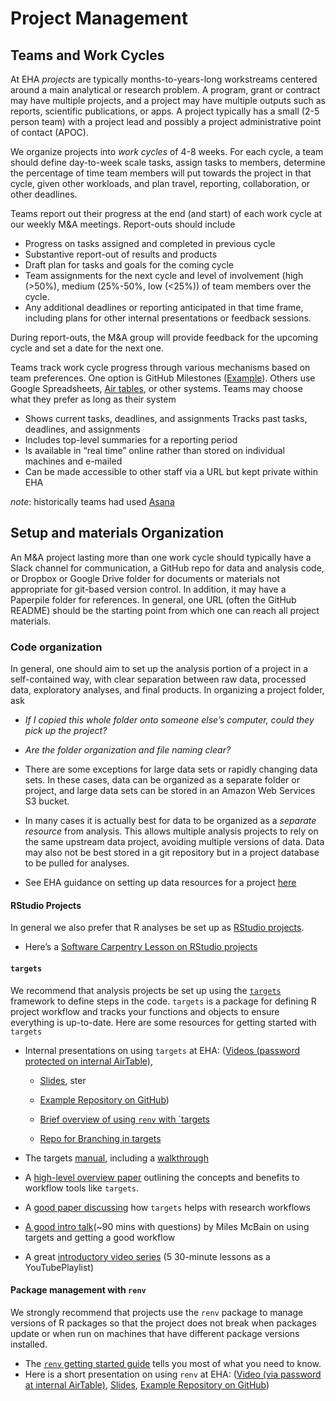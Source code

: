 # Project Management {#projects}

## Teams and Work Cycles

At EHA *projects* are typically months-to-years-long workstreams centered around
a main analytical or research problem. A program, grant or contract may have
multiple projects, and a project may have multiple outputs such as reports,
scientific publications, or apps. A project typically has a small (2-5 person
team) with a project lead and possibly a project administrative point of contact
(APOC).

We organize projects into *work cycles* of 4-8 weeks. For each cycle, a team
should define day-to-week scale tasks, assign tasks to members, determine the
percentage of time team members will put towards the project in that cycle,
given other workloads, and plan travel, reporting, collaboration, or other
deadlines.

Teams report out their progress at the end (and start) of each work cycle at our
weekly M&A meetings. Report-outs should include

-   Progress on tasks assigned and completed in previous cycle
-   Substantive report-out of results and products
-   Draft plan for tasks and goals for the coming cycle 
-   Team assignments for the next cycle and level of involvement (high
    (&gt;50%), medium (25%-50%, low (&lt;25%)) of team members over the cycle.
-   Any additional deadlines or reporting anticipated in that time frame,
    including plans for other internal presentations or feedback sessions.

During report-outs, the M&A group will provide feedback for the upcoming cycle
and set a date for the next one.

Teams track work cycle progress through various mechanisms based on team
preferences. One option is GitHub Milestones
([Example](https://github.com/ecohealthalliance/asl2050-ai/milestones)). Others
use Google Spreadsheets,  [Air tables](https://airtable.com/), or other systems. Teams
may choose what they prefer as long as their system

-   Shows current tasks, deadlines, and assignments Tracks past tasks,
    deadlines, and assignments
-   Includes top-level summaries for a reporting period
-   Is available in "real time" online rather than stored on individual machines
    and e-mailed
-   Can be made accessible to other staff via a URL but kept private within EHA

*note*: historically teams had used [Asana](https://asana.com/)

## Setup and materials Organization

An M&A project lasting more than one work cycle should typically have a Slack
channel for communication, a GitHub repo for data and analysis code, or Dropbox
or Google Drive folder for documents or materials not appropriate for git-based
version control. In addition, it may have a Paperpile folder for references. In
general, one URL (often the GitHub README) should be the starting point from
which one can reach all project materials.

### Code organization

In general, one should aim to set up the analysis portion of a project in a
self-contained way, with clear separation between raw data, processed data,
exploratory analyses, and final products. In organizing a project folder, ask

-   *If I copied this whole folder onto someone else's computer, could they pick
    up the project?*
-   *Are the folder organization and file naming clear?*

-   There are some exceptions for large data sets or rapidly changing data sets.
    In these cases, data can be organized as a separate folder or project, and
    large data sets can be stored in an Amazon Web Services S3 bucket.

-   In many cases it is actually best for data to be organized as a *separate
    resource* from analysis. This allows multiple analysis projects to rely on
    the same upstream data project, avoiding multiple versions of data. Data may
    also not be best stored in a git repository but in a project database to be
    pulled for analyses.
    
-   See EHA guidance on setting up data resources for a project [here](https://docs.google.com/document/d/1JxREs3jfQd_DP5PIJ6DJoLnAlj_OLhmdiMGTZ6gt-MA/edit#heading=h.cmsmucha2e9c)
 
#### RStudio Projects

In general we also prefer that R analyses be set up as [RStudio projects](https://support.rstudio.com/hc/en-us/articles/200526207-Using-Projects).

 - Here's a [Software Carpentry Lesson on RStudio projects](http://swcarpentry.github.io/r-novice-gapminder/02-project-intro/)

#### `targets`

We recommend that analysis projects be set up using the
[`targets`](https://github.com/ecohealthalliance/targets-example) framework to
define steps in the code.  `targets` is a package for defining R project workflow
and tracks your functions and objects to ensure everything is up-to-date.  Here
are some resources for getting started with `targets`

- Internal presentations on using `targets` at EHA: ([Videos (password protected on internal AirTable)](https://airtable.com/appwlxIzmQx5njRtQ/tbledVCO9MRKkK9MW/viwYtpOngYZ8fppIq?blocks=hide),

    - [Slides](https://ecohealthalliance.github.io/targets-renv-example/outputs/targets-presentation.html#1),
ster
    - [Example Repository on GitHub](https://github.com/ecohealthalliance/targets-renv-example))
    
    - [Brief overview of using `renv` with `targets ](https://github.com/ecohealthalliance/building-blocks-of-reproducibility/blob/main/happy_renv_with_targets.md)
    - [Repo for Branching in targets](https://github.com/ecohealthalliance/targets_branching)

-   The targets [manual](https://books.ropensci.org/targets/), including
    a [walkthrough](https://books.ropensci.org/targets/walkthrough.html)
    
-   A [high-level overview paper]( https://doi.org/10.1111/2041-210X.14113) outlining the concepts and benefits to workflow tools like `targets`.

- A [good paper discussing](https://besjournals.onlinelibrary.wiley.com/doi/10.1111/2041-210X.14113) how `targets` helps with research workflows

-   [A good intro talk](https://www.youtube.com/watch?v=jU1Zv21GvT4)(\~90 mins
    with questions) by Miles McBain on using targets and getting a good workflow

-   A great [introductory video series](https://www.youtube.com/watch?v=pbc6NX1n01Q&list=PLvgdJdJDL-APJqHy5CXs6m4N7hUVp5rb4) (5 30-minute lessons as a YouTubePlaylist)

#### Package management with `renv`

We strongly recommend that projects use the `renv` package to manage versions of
R packages so that the project does not break when packages update or when run
on machines that have different package versions installed.

-  The [`renv` getting started guide](https://rstudio.github.io/renv/articles/renv.html)
   tells you most of what you need to know.
-  Here is a short presentation on using `renv` at EHA: ([Video (via password at internal AirTable)](https://airtable.com/appwlxIzmQx5njRtQ/tbledVCO9MRKkK9MW/viwgVEpgZnmyrILmZ/recFn7sg9rEiHC5gV?blocks=hide),
[Slides](https://ecohealthalliance.github.io/targets-renv-example/outputs/renv-presentation.html#1),
[Example Repository on GitHub](https://github.com/ecohealthalliance/targets-renv-example))
